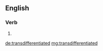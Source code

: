 ==English==

===Verb===
{{head|en|verb form}}

# {{en-past of|transdifferentiate}}

[[de:transdifferentiated]]
[[mg:transdifferentiated]]